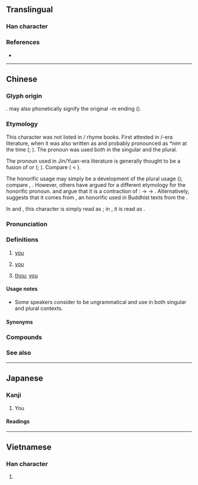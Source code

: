 {{character info}}
==Translingual==
{{stroke order|stroke=11}}

===Han character===
{{Han char|rn=61|rad=心|as=07|sn=11|four=27339|canj=OFP|ids=⿱你心}}

===References===
* {{Han ref|kx=0388.341|dkj=10712|dj=0721.230|hdz=42301.020|uh=60A8}}

----

==Chinese==
{{zh-forms|alt=恁,儜-honorific}}<!-- 𠑓? -->

===Glyph origin===
{{Han etym}}
{{Han compound|你|t1=you|心|t2=heart|ls=ic}}. {{ltc-l|心}} may also phonetically signify the original ''-m'' ending ({{zh-ref|Yuan et al., 1996}}).

===Etymology===
This character was not listed in {{w|Sui dynasty|Sui}}/{{w|Tang dynasty|Tang}} rhyme books. First attested in {{w|Jin dynasty|Jin}}/{{w|Yuan dynasty|Yuan}}-era literature, when it was also written as {{zh-l|*恁}} and probably pronounced as ''*nim'' at the time ({{zh-ref|Lü, 1940}}; {{zh-ref|Norman, 1988}}). The pronoun was used both in the singular and the plural.

The pronoun used in Jin/Yuan-era literature is generally thought to be a fusion of {{zh-l|你們|you (plural)}} or {{zh-l|你每|you (plural)}} ({{zh-ref|Lü, 1940}}; {{zh-ref|Norman, 1988}}). Compare {{zh-l|怹|he, she (polite)}} ( < {{zh-l|他們|they}}).

The honorific usage may simply be a development of the plural usage ({{zh-ref|Norman, 1988}}); compare {{noncog|en|you}}, {{noncog|fr|vous}}. However, others have argued for a different etymology for the honorific pronoun. {{zh-ref|Wang (1984)}} and {{zh-ref|Lü (1985)}} argue that it is a contraction of {{zh-l|*你老|you (honorific for seniors)}}: {{IPAchar|/ni lau/}} → {{IPAchar|/nil/}} → {{IPAchar|/nin/}}. Alternatively, {{zh-ref|Zhang (2001)}} suggests that it comes from {{ltc-l|仁}}, an honorific used in Buddhist texts from the {{w|Han dynasty}}.

In {{cog|yue|-}} and {{cog|hak|-}}, this character is simply read as {{zh-l|*你}}; in {{cog|zhx-teo|-}}, it is read as {{zh-l|*汝}}.

===Pronunciation===
{{zh-pron
|m=nín
|c=nei5
|c-t=nei4
|h=gd=ni1
|md=nìng
|mn=xm:lín
|mn-t=le2
|w=3nyin
|ma=y
|cat=pron
}}

===Definitions===
{{zh-hanzi}}

# {{lb|zh|polite|honorific|sometimes|sarcastic}} [[you]] {{q|usually singular, may be plural}}
# {{lb|zh|archaic|or|dialectal}} [[you]] {{q|plural}}
# {{lb|zh|archaic}} [[thou]]; [[you]] {{q|singular}}

====Usage notes====
* {{sense|honorific you}} Some speakers consider {{zh-l|您們}} to be ungrammatical and use {{zh-l|您}} in both singular and plural contexts.

====Synonyms====
{{zh-dial|你}}
{{zh-dial|你們}}

===Compounds===
{{zh-der|您哪|您老|您納}}

===See also===
{{cmn-personal pronouns}}

{{zh-cat|Beginning}}

----

==Japanese==

===Kanji===
{{ja-kanji|grade=|rs=心07}}

# You

====Readings====
{{ja-readings
|goon=に
|kanon=じ
|kun=なんじ-<なんぢ-, しか-り, そ-の, のみ-
}}

----

==Vietnamese==

===Han character===
{{vi-hantu|[[nâm]]|rs=心07}}

# {{rfdef|vi|sort=心07}}